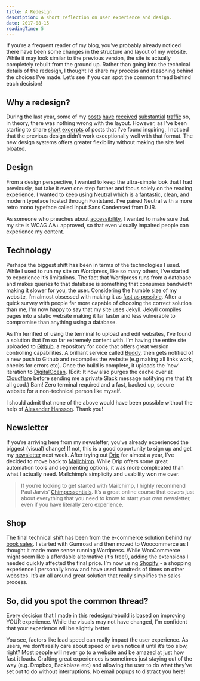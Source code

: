 ```yaml
---
title: A Redesign
description: A short reflection on user experience and design.
date: 2017-08-15
readingTime: 5
---
```


If you’re a frequent reader of my blog, you’ve probably already noticed there have been some changes in the structure and layout of my website. While it may look similar to the previous version, the site is actually completely rebuilt from the ground up. Rather than going into the technical details of the redesign, I thought I’d share my process and reasoning behind the choices I’ve made. Let’s see if you can spot the common thread behind each decision!

## Why a redesign?

During the last year, some of my <a href="/truefans/">posts</a> <a href="/investingproducts/">have</a> <a href="/better-uxdesigner/">received</a> <a href="/future-ux-designer/">substantial</a> <a href="/designers-write/">traffic</a> so, in theory, there was nothing wrong with the layout. However, as I’ve been starting to share <a href="/design-quotes/">short</a> <a href="/enough/">excerpts</a> of posts that I’ve found inspiring, I noticed that the previous design didn’t work exceptionally well with that format. The new design systems offers greater flexibility without making the site feel bloated.

## Design

From a design perspective, I wanted to keep the ultra-simple look that I had previously, but take it even one step further and focus solely on the reading experience. I wanted to keep using Neutral which is a fantastic, clean, and modern typeface hosted through Fontstand. I’ve paired Neutral with a more retro mono typeface called Input Sans Condensed from DJR.

As someone who preaches about <a href="/designing-for-accessibility/">accessibility</a>, I wanted to make sure that my site is WCAG AA+ approved, so that even visually impaired people can experience my content.

## Technology

Perhaps the biggest shift has been in terms of the technologies I used. While I used to run my site on Wordpress, like so many others, I’ve started to experience it’s limitations. The fact that Wordpress runs from a database and makes queries to that database is something that consumes bandwidth making it slower for you, the user. Considering the humble size of my website, I’m almost obsessed with making it as <a href="/secret-feature/">fast as possible</a>. After a quick survey with people far more capable of choosing the correct solution than me, I’m now happy to say that my site uses Jekyll. Jekyll compiles pages into a static website making it far faster and less vulnerable to compromise than anything using a database.

As I’m terrified of using the terminal to upload and edit websites, I’ve found a solution that I’m so far extremely content with. I’m having the entire site uploaded to <a href="https://github.com">Github</a>, a repository for code that offers great version controlling capabilities. A brilliant service called <a href="https://buddy.works">Buddy</a>, then gets notified of a new push to Github and recompiles the website (e.g making all links work, checks for errors etc). Once the build is complete, it uploads the ‘new’ iteration to <a href="https://m.do.co/c/0461e4c13647">DigitalOcean</a>. (Edit: It now also purges the cache over at <a href="https://cloudflare.com">Cloudflare</a> before sending me a private Slack message notifying me that it’s all good.) Bam! Zero terminal required and a fast, backed up, secure website for a non-technical person like myself.

I should admit that none of the above would have been possible without the help of <a href="http://hnssn.se">Alexander Hansson</a>. Thank you!

## Newsletter

If you’re arriving here from my newsletter, you’ve already experienced the biggest (visual) change! If not, this is a good opportunity to sign up and get my <a href="/newsletter/">newsletter</a> next week. After trying out <a href="https://mbsy.co/cztnf">Drip</a> for almost a year, I've decided to move back to <a href="http://eepurl.com/bvIKNL">Mailchimp</a>. While Drip offers some great automation tools and segmenting options, it was more complicated than what I actually need. Mailchimp’s simplicity and usability won me over.

> If you’re looking to get started with Mailchimp, I highly recommend Paul Jarvis’ <a href="https://chimpessentials.com/chimp/156/">Chimpessentials</a>. It’s a great online course that covers just about everything that you need to know to start your own newsletter, even if you have literally zero experience.

## Shop

The final technical shift has been from the e-commerce solution behind my <a href="/books/">book sales</a>. I started with Gumroad and then moved to Woocommerce as I thought it made more sense running Wordpress. While WooCommerce might seem like a affordable alternative (it’s free!), adding the extensions I needed quickly affected the final price. I’m now using <a href="https://www.shopify.com">Shopify</a> - a shopping experience I personally know and have used hundreds of times on other websites. It’s an all around great solution that really simplifies the sales process.

## So, did you spot the common thread?

Every decision that I made in this redesign/rebuild is based on improving YOUR experience. While the visuals may not have changed, I’m confident that your experience will be slightly better.

You see, factors like load speed can really impact the user experience. As users, we don’t really care about speed or even notice it until it’s too slow, right? Most people will never go to a website and be amazed at just how fast it loads. Crafting great experiences is sometimes just staying out of the way (e.g. Dropbox, Backblaze etc) and allowing the user to do what they’ve set out to do without interruptions. No email popups to distract you here!